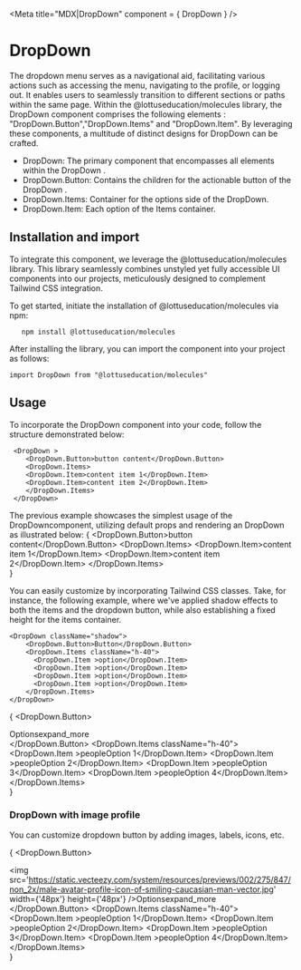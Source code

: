 

<Meta title="MDX|DropDown" component = { DropDown } />

# DropDown 


The dropdown menu serves as a navigational aid, facilitating various actions such as accessing the menu, 
navigating to the profile, or logging out. It enables users to seamlessly transition to different sections
or paths within the same page.
Within the @lottuseducation/molecules library, the DropDown component comprises the following elements : 
"DropDown.Button","DropDown.Items" and "DropDown.Item". By leveraging these components, a multitude of 
distinct designs for DropDown can be crafted.

- DropDown: The primary component that encompasses all elements within the DropDown .
- DropDown.Button: Contains the children for the actionable button of the DropDown .
- DropDown.Items: Container for the options side of the DropDown. 
- DropDown.Item: Each option of the Items container. 

## Installation and import

To integrate this component, we leverage the @lottuseducation/molecules library. This library seamlessly combines unstyled
yet fully accessible UI components into our projects, meticulously designed to complement Tailwind CSS integration.

To get started, initiate the installation of @lottuseducation/molecules via npm:

```
   npm install @lottuseducation/molecules
```


After installing the library, you can import the component into your project as follows:

`import DropDown from "@lottuseducation/molecules"`


## Usage

To incorporate the DropDown component into your code, follow the structure demonstrated below:

```
 <DropDown >
    <DropDown.Button>button content</DropDown.Button>
    <DropDown.Items>
    <DropDown.Item>content item 1</DropDown.Item>
    <DropDown.Item>content item 2</DropDown.Item>
    </DropDown.Items>    
 </DropDown>
```
The previous example showcases the simplest usage of the DropDowncomponent, utilizing default props and rendering an DropDown
as illustrated below:
{
    <DropDown >
    <DropDown.Button>button content</DropDown.Button>
    <DropDown.Items>
    <DropDown.Item>content item 1</DropDown.Item>
    <DropDown.Item>content item 2</DropDown.Item>
    </DropDown.Items>    
    </DropDown>
}

You can easily customize by incorporating Tailwind CSS classes. Take, for instance, the following example, where we've applied shadow effects to both the items and the dropdown button, while also establishing a fixed height for the items container.
```
<DropDown className="shadow">
    <DropDown.Button>Button</DropDown.Button>
    <DropDown.Items className="h-40">
      <DropDown.Item >option</DropDown.Item>
      <DropDown.Item >option</DropDown.Item>
      <DropDown.Item >option</DropDown.Item>
      <DropDown.Item >option</DropDown.Item>
    </DropDown.Items>    
</DropDown>
```

{
   <DropDown className="shadow">
    <DropDown.Button><div className='flex justify-between p-3'><span className='font-bold font-texts'>Options</span><span className='font-icons-solid text-lg'>expand_more</span></div></DropDown.Button>
    <DropDown.Items className="h-40">
      <DropDown.Item ><span className='font-icons-solid text-lg'>people</span><span className='font-texts'>Option 1</span></DropDown.Item>
      <DropDown.Item ><span className='font-icons-solid text-lg'>people</span><span className='font-texts'>Option 2</span></DropDown.Item>
      <DropDown.Item ><span className='font-icons-solid text-lg'>people</span><span className='font-texts'>Option 3</span></DropDown.Item>
      <DropDown.Item ><span className='font-icons-solid text-lg'>people</span><span className='font-texts'>Option 4</span></DropDown.Item>
    </DropDown.Items>    
    </DropDown>
}

### DropDown with image profile

You can customize dropdown button by adding images, labels, icons, etc.

{
   <DropDown className="shadow">
    <DropDown.Button>
    <div className='flex space-x-2.5'><img src='https://static.vecteezy.com/system/resources/previews/002/275/847/non_2x/male-avatar-profile-icon-of-smiling-caucasian-man-vector.jpg' width={'48px'} height={'48px'} /><span className='font-bold font-texts'>Options</span><span className='font-icons-solid text-lg'>expand_more</span></div></DropDown.Button>
    <DropDown.Items className="h-40">
      <DropDown.Item ><span className='font-icons-solid text-lg'>people</span><span className='font-texts'>Option 1</span></DropDown.Item>
      <DropDown.Item ><span className='font-icons-solid text-lg'>people</span><span className='font-texts'>Option 2</span></DropDown.Item>
      <DropDown.Item ><span className='font-icons-solid text-lg'>people</span><span className='font-texts'>Option 3</span></DropDown.Item>
      <DropDown.Item ><span className='font-icons-solid text-lg'>people</span><span className='font-texts'>Option 4</span></DropDown.Item>
    </DropDown.Items>    
    </DropDown>
}




